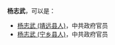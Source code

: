 '''杨志武'''，可以是：
*[[杨志武_(靖远县人)|杨志武 (靖远县人)]]，中共政府官员
*[[杨志武_(宁乡县人)|杨志武 (宁乡县人)]]，中共政府官员
{{disambig|Z|Cat=三字杨姓人名消歧义}}